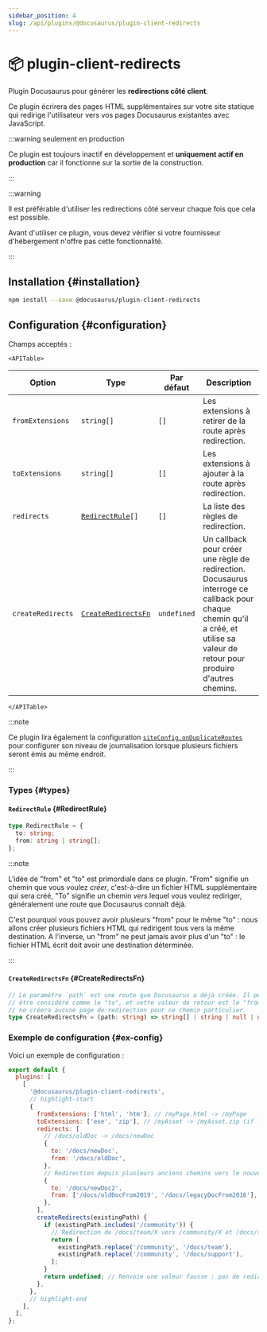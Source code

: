 ```yaml
---
sidebar_position: 4
slug: /api/plugins/@docusaurus/plugin-client-redirects
---
```


# 📦 plugin-client-redirects


Plugin Docusaurus pour générer les **redirections côté client**.

Ce plugin écrirera des pages HTML supplémentaires sur votre site statique qui redirige l'utilisateur vers vos pages Docusaurus existantes avec JavaScript.

:::warning seulement en production

Ce plugin est toujours inactif en développement et **uniquement actif en production** car il fonctionne sur la sortie de la construction.

:::

:::warning

Il est préférable d'utiliser les redirections côté serveur chaque fois que cela est possible.

Avant d'utiliser ce plugin, vous devez vérifier si votre fournisseur d'hébergement n'offre pas cette fonctionnalité.

:::

## Installation {#installation}

```bash npm2yarn
npm install --save @docusaurus/plugin-client-redirects
```

## Configuration {#configuration}

Champs acceptés :

```mdx-code-block
<APITable>
```

| Option            | Type                                                 | Par défaut  | Description                                                                                                                                                                       |
| ----------------- | ---------------------------------------------------- | ----------- | --------------------------------------------------------------------------------------------------------------------------------------------------------------------------------- |
| `fromExtensions`  | `string[]`                                           | `[]`        | Les extensions à retirer de la route après redirection.                                                                                                                           |
| `toExtensions`    | `string[]`                                           | `[]`        | Les extensions à ajouter à la route après redirection.                                                                                                                            |
| `redirects`       | <code>[RedirectRule](#RedirectRule)[]</code>         | `[]`        | La liste des règles de redirection.                                                                                                                                               |
| `createRedirects` | <code>[CreateRedirectsFn](#CreateRedirectsFn)</code> | `undefined` | Un callback pour créer une règle de redirection. Docusaurus interroge ce callback pour chaque chemin qu'il a créé, et utilise sa valeur de retour pour produire d'autres chemins. |

```mdx-code-block
</APITable>
```

:::note

Ce plugin lira également la configuration [`siteConfig.onDuplicateRoutes`](../docusaurus.config.js.mdx#onDuplicateRoutes) pour configurer son niveau de journalisation lorsque plusieurs fichiers seront émis au même endroit.

:::

### Types {#types}

#### `RedirectRule` {#RedirectRule}

```ts
type RedirectRule = {
  to: string;
  from: string | string[];
};
```

:::note

L'idée de "from" et "to" est primordiale dans ce plugin. "From" signifie un chemin que vous voulez _créer_, c'est-à-dire un fichier HTML supplémentaire qui sera créé, "To" signifie un chemin _vers_ lequel vous voulez rediriger, généralement une route que Docusaurus connaît déjà.

C'est pourquoi vous pouvez avoir plusieurs "from" pour le même "to" : nous allons créer plusieurs fichiers HTML qui redirigent tous vers la même destination. A l'inverse, un "from" ne peut jamais avoir plus d'un "to" : le fichier HTML écrit doit avoir une destination déterminée.

:::

#### `CreateRedirectsFn` {#CreateRedirectsFn}

```ts
// Le paramètre `path` est une route que Docusaurus a déjà créée. Il peut
// être considéré comme le "to", et votre valeur de retour est le "from". Retourner une valeur falsy
// ne créera aucune page de redirection pour ce chemin particulier.
type CreateRedirectsFn = (path: string) => string[] | string | null | undefined;
```

### Exemple de configuration {#ex-config}

Voici un exemple de configuration :

```js title="docusaurus.config.js"
export default {
  plugins: [
    [
      '@docusaurus/plugin-client-redirects',
      // highlight-start
      {
        fromExtensions: ['html', 'htm'], // /myPage.html -> /myPage
        toExtensions: ['exe', 'zip'], // /myAsset -> /myAsset.zip (if latter exists)
        redirects: [
          // /docs/oldDoc -> /docs/newDoc
          {
            to: '/docs/newDoc',
            from: '/docs/oldDoc',
          },
          // Redirection depuis plusieurs anciens chemins vers le nouveau chemin
          {
            to: '/docs/newDoc2',
            from: ['/docs/oldDocFrom2019', '/docs/legacyDocFrom2016'],
          },
        ],
        createRedirects(existingPath) {
          if (existingPath.includes('/community')) {
            // Redirection de /docs/team/X vers /community/X et /docs/support/X vers /community/X
            return [
              existingPath.replace('/community', '/docs/team'),
              existingPath.replace('/community', '/docs/support'),
            ];
          }
          return undefined; // Renvoie une valeur fausse : pas de redirection créée
        },
      },
      // highlight-end
    ],
  ],
};
```
